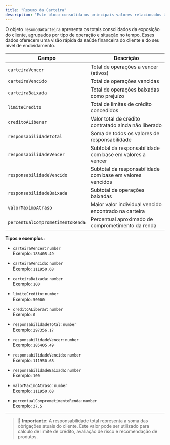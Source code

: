 ```yaml
---
title: "Resumo da Carteira"
description: "Este bloco consolida os principais valores relacionados à carteira de crédito do cliente, segmentados por situação (vencido, a vencer, limite, etc.). Esses valores servem como base para o cálculo da responsabilidade total do cliente no SCR Bacen."
---
```


O objeto `resumoDaCarteira` apresenta os totais consolidados da exposição do cliente, agrupados por tipo de operação e situação no tempo. Esses dados oferecem uma visão rápida da saúde financeira do cliente e do seu nível de endividamento.

| Campo                   | Descrição                                                  |
|-------------------------|--------------------------------------------------------------|
| `carteiraVencer`        | Total de operações a vencer (ativos)                         |
| `carteiraVencido`       | Total de operações vencidas                                  |
| `carteiraBaixada`       | Total de operações baixadas como prejuízo                    |
| `limiteCredito`         | Total de limites de crédito concedidos                       |
| `creditoALiberar`       | Valor total de crédito contratado ainda não liberado         |
| `responsabilidadeTotal` | Soma de todos os valores de responsabilidade                 |
| `responsabilidadeVencer`| Subtotal da responsabilidade com base em valores a vencer    |
| `responsabilidadeVencido`| Subtotal da responsabilidade com base em valores vencidos   |
| `responsabilidadeBaixada`| Subtotal de operações baixadas                              |
| `valorMaximoAtraso`     | Maior valor individual vencido encontrado na carteira        |
| `percentualComprometimentoRenda` | Percentual aproximado de comprometimento da renda  |

**Tipos e exemplos:**

- `carteiraVencer`: `number`  
  Exemplo: `185405.49`

- `carteiraVencido`: `number`  
  Exemplo: `111950.68`

- `carteiraBaixada`: `number`  
  Exemplo: `100`

- `limiteCredito`: `number`  
  Exemplo: `50000`

- `creditoALiberar`: `number`  
  Exemplo: `0`

- `responsabilidadeTotal`: `number`  
  Exemplo: `297356.17`

- `responsabilidadeVencer`: `number`  
  Exemplo: `185405.49`

- `responsabilidadeVencido`: `number`  
  Exemplo: `111950.68`

- `responsabilidadeBaixada`: `number`  
  Exemplo: `100`

- `valorMaximoAtraso`: `number`  
  Exemplo: `111950.68`

- `percentualComprometimentoRenda`: `number`  
  Exemplo: `37.5`

---

> 📌 **Importante:** A responsabilidade total representa a soma das obrigações atuais do cliente. Este valor pode ser utilizado para cálculo de limite de crédito, avaliação de risco e recomendação de produtos.


